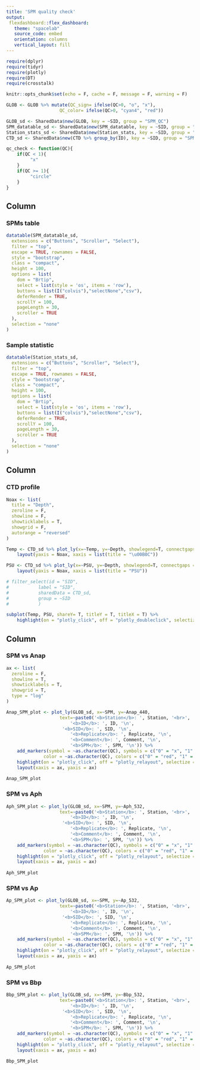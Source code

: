```yaml
---
title: 'SPM quality check'
output:
 flexdashboard::flex_dashboard:
   theme: "spacelab"
   source_code: embed
   orientation: columns
   vertical_layout: fill
---
```


```r
require(dplyr)
require(tidyr)
require(plotly)
require(DT)
require(crosstalk)

knitr::opts_chunk$set(echo = F, cache = F, message = F, warning = F)
```

```r
GLOB <- GLOB %>% mutate(QC_sign= ifelse(QC>0, "o", "x"),
				    QC_color= ifelse(QC>0, "cyan4", "red"))

GLOB_sd <- SharedData$new(GLOB, key = ~SID, group = "SPM_QC")
SPM_datatable_sd <- SharedData$new(SPM_datatable, key = ~SID, group = "SPM_QC")
Station_stats_sd <- SharedData$new(Station_stats, key = ~SID, group = "SPM_QC")
CTD_sd <- SharedData$new(CTD %>% group_by(ID), key = ~SID, group = "SPM_QC")
```

```r
qc_check <- function(QC){
	if(QC < 1){
		 "x"
	}
	if(QC >= 1){
		 "circle"
	}
}
```

Column {data-width=300}
-------------------------------------

### SPMs table

```r
datatable(SPM_datatable_sd,
  extensions = c("Buttons", "Scroller", "Select"),
  filter = "top",
  escape = TRUE, rownames = FALSE,
  style = "bootstrap",
  class = "compact",
  height = 100,
  options = list(
    dom = "Brtip",
    select = list(style = 'os', items = 'row'),
    buttons = list(I("colvis"),"selectNone","csv"),
    deferRender = TRUE,
    scrollY = 100,
    pageLength = 30,
    scroller = TRUE
  ),
  selection = "none"
)
```

### Sample statistic

```r
datatable(Station_stats_sd,
  extensions = c("Buttons", "Scroller", "Select"),
  filter = "top",
  escape = TRUE, rownames = FALSE,
  style = "bootstrap",
  class = "compact",
  height = 100,
  options = list(
    dom = "Brtip",
    select = list(style = 'os', items = 'row'),
    buttons = list(I("colvis"),"selectNone","csv"),
    deferRender = TRUE,
    scrollY = 100,
    pageLength = 30,
    scroller = TRUE
  ),
  selection = "none"
)
```
 
Column {data-width=390}
-------------------------------------

### CTD profile 

```r

Noax <- list(
  title = "Depth",
  zeroline = F,
  showline = F,
  showticklabels = T,
  showgrid = F,
  autorange = "reversed"
)

Temp <- CTD_sd %>% plot_ly(x=~Temp, y=~Depth, showlegend=T, connectgaps = F) %>% add_paths() %>%
	layout(yaxis = Noax, xaxis = list(title = "\u00B0C"))

PSU <- CTD_sd %>% plot_ly(x=~PSU, y=~Depth, showlegend=T, connectgaps = F) %>% add_paths() %>%
	layout(yaxis = Noax, xaxis = list(title = "PSU")) 

# filter_select(id = "SID",
# 		    label = "SID",
# 		    sharedData = CTD_sd,
# 		    group = ~SID
# 		    )

subplot(Temp, PSU, shareY= T, titleY = T, titleX = T) %>%
	highlight(on = "plotly_click", off = "plotly_doubleclick", selectize = F, dynamic = F, persistent = F)
```

Column {.tabset}
-------------------------------------

### SPM vs Anap 

```r
ax <- list(
  zeroline = F,
  showline = T,
  showticklabels = T,
  showgrid = T,
  type = "log"
)

Anap_SPM_plot <- plot_ly(GLOB_sd, x=~SPM, y=~Anap_440,
				    text=~paste0('<b>Station</b>: ', Station, '<br>',
				    	'<b>ID</b>: ', ID, '\n',
				     '<b>SID</b>: ', SID, '\n',
				    	'<b>Replicate</b>: ', Replicate, '\n',
				    	'<b>Comment</b>: ', Comment, '\n',
				    	'<b>SPM</b>: ', SPM, '\n')) %>%
	add_markers(symbol = ~as.character(QC), symbols = c("0" = "x", "1" = "o", "2" = "circle-x-open"),
			  color = ~as.character(QC), colors = c("0" = "red", "1" = "cyan4", "2" = "orange")) %>%
	highlight(on = "plotly_click", off = "plotly_relayout", selectize = F, dynamic = F, persistent = F) %>%
	layout(xaxis = ax, yaxis = ax)
	
Anap_SPM_plot
```

### SPM vs Aph

```r
Aph_SPM_plot <- plot_ly(GLOB_sd, x=~SPM, y=~Aph_532,
				    text=~paste0('<b>Station</b>: ', Station, '<br>',
				    	'<b>ID</b>: ', ID, '\n',
				     '<b>SID</b>: ', SID, '\n',
				    	'<b>Replicate</b>: ', Replicate, '\n',
				    	'<b>Comment</b>: ', Comment, '\n',
				    	'<b>SPM</b>: ', SPM, '\n')) %>%
	add_markers(symbol = ~as.character(QC), symbols = c("0" = "x", "1" = "o", "2" = "circle-x-open"),
			  color = ~as.character(QC), colors = c("0" = "red", "1" = "cyan4", "2" = "orange")) %>%
	highlight(on = "plotly_click", off = "plotly_relayout", selectize = F, dynamic = F, persistent = F) %>%
	layout(xaxis = ax, yaxis = ax)
	
Aph_SPM_plot
```

### SPM vs Ap 

```r
Ap_SPM_plot <- plot_ly(GLOB_sd, x=~SPM, y=~Ap_532,
				    text=~paste0('<b>Station</b>: ', Station, '<br>',
				    	'<b>ID</b>: ', ID, '\n',
				     '<b>SID</b>: ', SID, '\n',
				    	'<b>Replicate</b>: ', Replicate, '\n',
				    	'<b>Comment</b>: ', Comment, '\n',
				    	'<b>SPM</b>: ', SPM, '\n')) %>%
	add_markers(symbol = ~as.character(QC), symbols = c("0" = "x", "1" = "o", "2" = "circle-x-open"),
			  color = ~as.character(QC), colors = c("0" = "red", "1" = "cyan4", "2" = "orange")) %>%
	highlight(on = "plotly_click", off = "plotly_relayout", selectize = F, dynamic = F, persistent = F) %>%
	layout(xaxis = ax, yaxis = ax)
	
Ap_SPM_plot
```

### SPM vs Bbp 

```r
Bbp_SPM_plot <- plot_ly(GLOB_sd, x=~SPM, y=~Bbp_532,
				    text=~paste0('<b>Station</b>: ', Station, '<br>',
				    	'<b>ID</b>: ', ID, '\n',
				     '<b>SID</b>: ', SID, '\n',
				    	'<b>Replicate</b>: ', Replicate, '\n',
				    	'<b>Comment</b>: ', Comment, '\n',
				    	'<b>SPM</b>: ', SPM, '\n')) %>%
	add_markers(symbol = ~as.character(QC), symbols = c("0" = "x", "1" = "o", "2" = "circle-x-open"),
			  color = ~as.character(QC), colors = c("0" = "red", "1" = "cyan4", "2" = "orange")) %>%
	highlight(on = "plotly_click", off = "plotly_relayout", selectize = F, dynamic = F, persistent = F) %>%
	layout(xaxis = ax, yaxis = ax)

Bbp_SPM_plot
```


